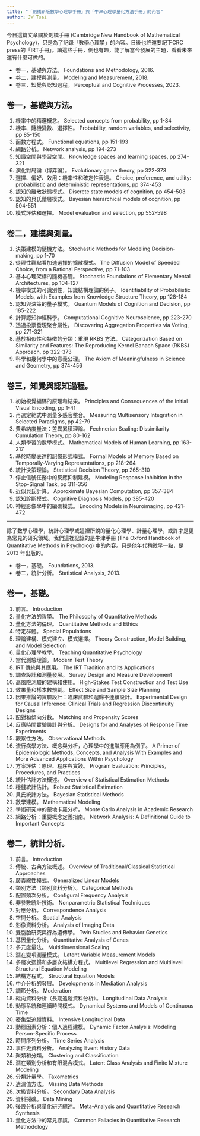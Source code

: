 ```yaml
---
title: "「劍橋新版數學心理學手冊」與「牛津心理學量化方法手冊」的內容"
author: JW Tsai
---
```


今日這篇文章關於劍橋手冊 (Cambridge New Handbook of Mathematical Psychology)，只是為了記錄「數學心理學」的內容。日後也許還要記下CRC press的「IRT手冊」。讀這些手冊，倒也有趣，能了解當今發展的主題，看看未來還有什麼可做的。

-   卷一，基礎與方法。 Foundations and Methodology, 2016.
-   卷二，建模與測量。 Modeling and Measurement, 2018.
-   卷三，知覺與認知過程。 Perceptual and Cognitive Processes, 2023.

## 卷一，基礎與方法。

1.  機率中的精選概念。 Selected concepts from probability, pp 1-84
2.  機率、隨機變數、選擇性。 Probability, random variables, and selectivity, pp 85-150
3.  函數方程式。 Functional equations, pp 151-193
4.  網路分析。 Network analysis, pp 194-273
5.  知識空間與學習空間。 Knowledge spaces and learning spaces, pp 274-321
6.  演化對局論（博弈論）。 Evolutionary game theory, pp 322-373
7.  選擇、偏好、效用：機率性和確定性表達。 Choice, preference, and utility: probabilistic and deterministic representations, pp 374-453
8.  認知的離散狀態模式。 Discrete state models of cognition, pp 454-503
9.  認知的貝氏階層模式。 Bayesian hierarchical models of cognition, pp 504-551
10. 模式評估和選擇。 Model evaluation and selection, pp 552-598

## 卷二，建模與測量。

1.  決策建模的隨機方法。 Stochastic Methods for Modeling Decision-making, pp 1-70
2.  從理性觀點看加速選擇的擴散模式。 The Diffusion Model of Speeded Choice, from a Rational Perspective, pp 71-103
3.  基本心理架構的隨機基礎。 Stochastic Foundations of Elementary Mental Architectures, pp 104-127
4.  機率模式的可識別性，知識結構理論的例子。 Identifiability of Probabilistic Models, with Examples from Knowledge Structure Theory, pp 128-184
5.  認知與決策的量子模式。 Quantum Models of Cognition and Decision, pp 185-222
6.  計算認知神經科學。 Computational Cognitive Neuroscience, pp 223-270
7.  透過投票發現聚合屬性。 Discovering Aggregation Properties via Voting, pp 271-321
8.  基於相似性和特徵的分類：重現 RKBS 方法。 Categorization Based on Similarity and Features: The Reproducing Kernel Banach Space (RKBS) Approach, pp 322-373
9.  科學和幾何學中的意義公理。 The Axiom of Meaningfulness in Science and Geometry, pp 374-456

## 卷三，知覺與認知過程。

1.  初始視覺編碼的原理和結果。 Principles and Consequences of the Initial Visual Encoding, pp 1-41
2.  再選定範式中測量多感官整合。 Measuring Multisensory Integration in Selected Paradigms, pp 42-79
3.  費希納度量法：差異累積理論。 Fechnerian Scaling: Dissimilarity Cumulation Theory, pp 80-162
4.  人類學習的數學模式。 Mathematical Models of Human Learning, pp 163-217
5.  基於時變表達的記憶形式模式。 Formal Models of Memory Based on Temporally-Varying Representations, pp 218-264
6.  統計決策理論。 Statistical Decision Theory, pp 265-310
7.  停止信號任務中的反應抑制建模。 Modeling Response Inhibition in the Stop-Signal Task, pp 311-356
8.  近似貝氏計算。 Approximate Bayesian Computation, pp 357-384
9.  認知診斷模式。 Cognitive Diagnosis Models, pp 385-420
10. 神經影像學中的編碼模式。 Encoding Models in Neuroimaging, pp 421-472

------------------------------------------------------------------------

除了數學心理學，統計心理學或這裡所說的量化心理學、計量心理學，或許才是更為常見的研究領域。我們這裡記錄的是牛津手冊 (The Oxford Handbook of Quantitative Methods in Psycholog) 中的內容。只是他年代稍微早一點，是 2013 年出版的。

-   卷一，基礎。 Foundations, 2013.
-   卷二，統計分析。 Statistical Analysis, 2013.

## 卷一，基礎。

1.  前言。 Introduction
2.  量化方法的哲學。 The Philosophy of Quantitative Methods
3.  量化方法的倫理。 Quantitative Methods and Ethics
4.  特定群體。 Special Populations
5.  理論建構、模式建立、模式選擇。 Theory Construction, Model Building, and Model Selection
6.  量化心理學教學。 Teaching Quantitative Psychology
7.  當代測驗理論。 Modern Test Theory
8.  IRT 傳統與其應用。 The IRT Tradition and its Applications
9.  調查設計和測量發展。 Survey Design and Measure Development
10. 高風險測驗的建構和使用。 High-Stakes Test Construction and Test Use
11. 效果量和樣本數規劃。 Effect Size and Sample Size Planning
12. 因果推論的實驗設計：臨床試驗和迴歸不連續設計。 Experimental Design for Causal Inference: Clinical Trials and Regression Discontinuity Designs
13. 配對和傾向分數。 Matching and Propensity Scores
14. 反應時間實驗設計與分析。 Designs for and Analyses of Response Time Experiments
15. 觀察性方法。 Observational Methods
16. 流行病學方法、概念與分析，心理學中的進階應用為例子。 A Primer of Epidemiologic Methods, Concepts, and Analysis With Examples and More Advanced Applications Within Psychology
17. 方案評估：原理、程序與實踐。 Program Evaluation: Principles, Procedures, and Practices
18. 統計估計方法概述。 Overview of Statistical Estimation Methods
19. 穩健統計估計。 Robust Statistical Estimation
20. 貝氏統計方法。 Bayesian Statistical Methods
21. 數學建模。 Mathematical Modeling
22. 學術研究中的蒙地卡羅分析。 Monte Carlo Analysis in Academic Research
23. 網路分析：重要概念定義指南。 Network Analysis: A Definitional Guide to Important Concepts

## 卷二，統計分析。

1.  前言。 Introduction
2.  傳統、古典方法概述。 Overview of Traditional/Classical Statistical Approaches
3.  廣義線性模式。 Generalized Linear Models
4.  類別方法（類別資料分析）。 Categorical Methods
5.  配置頻次分析。 Configural Frequency Analysis
6.  非參數統計技術。 Nonparametric Statistical Techniques
7.  對應分析。 Correspondence Analysis
8.  空間分析。 Spatial Analysis
9.  影像資料分析。 Analysis of Imaging Data
10. 雙胞胎研究與行為遺傳學。 Twin Studies and Behavior Genetics
11. 基因量化分析。 Quantitative Analysis of Genes
12. 多元度量法。 Multidimensional Scaling
13. 潛在變項測量模式。 Latent Variable Measurement Models
14. 多層次迴歸和多層次結構方程式。 Multilevel Regression and Multilevel Structural Equation Modeling
15. 結構方程式。 Structural Equation Models
16. 中介分析的發展。 Developments in Mediation Analysis
17. 調節分析。 Moderation
18. 縱向資料分析（長期追蹤資料分析）。 Longitudinal Data Analysis
19. 動態系統和連續時間模式。 Dynamical Systems and Models of Continuous Time
20. 密集型追蹤資料。 Intensive Longitudinal Data
21. 動態因素分析：個人過程建模。 Dynamic Factor Analysis: Modeling Person-Specific Process
22. 時間序列分析。 Time Series Analysis
23. 事件史資料分析。 Analyzing Event History Data
24. 聚類和分類。 Clustering and Classification
25. 潛在類別分析和有限混合模式。 Latent Class Analysis and Finite Mixture Modeling
26. 分類計量學。 Taxometrics
27. 遺漏值方法。 Missing Data Methods
28. 次級資料分析。 Secondary Data Analysis
29. 資料採礦。 Data Mining
30. 後設分析與量化研究綜述。 Meta-Analysis and Quantitative Research Synthesis
31. 量化方法中的常見謬誤。 Common Fallacies in Quantitative Research Methodology
